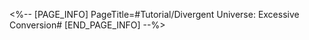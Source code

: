 <%-- [PAGE_INFO]
PageTitle=#Tutorial/Divergent Universe: Excessive Conversion#
[END_PAGE_INFO] --%>
{{Tutorial
|sort      = 933602
|title     = Divergent Universe: Excessive Conversion
|subtitle  = 
|type      = Simulated Universe
|about     = 
|image1    = Tutorial Divergent Universe Excessive Conversion 1.png{{subst:void|<!--$UPLOAD:<<SpriteOutput/TutorialPic/TutorialPage_933602.png>-<Tutorial Divergent Universe Excessive Conversion 1.png>-<Tutorial Files>>-->}}
|text1     = In Divergent Universe's {{Color|h|nobold=1|Conversion}} Domains, you can enter the {{Color|h|nobold=1|Excessive Conversion}} challenge.
|image2    = Tutorial Divergent Universe Excessive Conversion 2.png{{subst:void|<!--$UPLOAD:<<SpriteOutput/TutorialPic/TutorialPage_933603.png>-<Tutorial Divergent Universe Excessive Conversion 2.png>-<Tutorial Files>>-->}}
|text2     = In Excessive Conversion Challenge, complete the challenge goals of the first two waves to obtain {{Color|h|nobold=1|treasure chests}}. The more challenge goals you complete, the better the rewards.
|image3    = Tutorial Divergent Universe Excessive Conversion 3.png{{subst:void|<!--$UPLOAD:<<SpriteOutput/TutorialPic/TutorialPage_933601.png>-<Tutorial Divergent Universe Excessive Conversion 3.png>-<Tutorial Files>>-->}}
|text3     = In the third wave, {{Color|h|nobold=1|reducing enemies' HP}} will grant you points. After the battle ends, the more points you obtained, the more Cosmic Fragments you can claim.
|image4    = Tutorial Divergent Universe Excessive Conversion 4.png{{subst:void|<!--$UPLOAD:<<SpriteOutput/TutorialPic/TutorialPage_933604.png>-<Tutorial Divergent Universe Excessive Conversion 4.png>-<Tutorial Files>>-->}}
|text4     = If you are defeated by the enemy during the Excessive Conversion challenge, you will still be regarded as having won the battle and your data will be finalized based on Conversion Data.
}}